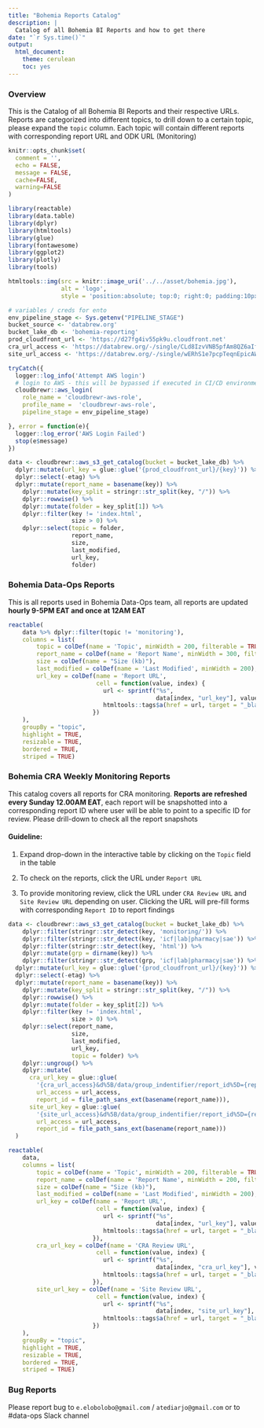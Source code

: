 ```yaml
---
title: "Bohemia Reports Catalog"
description: |
  Catalog of all Bohemia BI Reports and how to get there
date: "`r Sys.time()`"
output:
  html_document:
    theme: cerulean
    toc: yes
---
```


### Overview
This is the Catalog of all Bohemia BI Reports and their respective URLs. Reports are categorized into different topics, to drill down to a certain topic, please expand the `topic` column. Each topic will contain different reports with corresponding report URL and ODK URL (Monitoring)

```r
knitr::opts_chunk$set(
  comment = '', 
  echo = FALSE,
  message = FALSE,
  cache=FALSE,
  warning=FALSE
)
```

```r
library(reactable)
library(data.table)
library(dplyr)
library(htmltools)
library(glue)
library(fontawesome)
library(ggplot2)
library(plotly)
library(tools)
```

```r
htmltools::img(src = knitr::image_uri('../../asset/bohemia.jpg'), 
               alt = 'logo', 
               style = 'position:absolute; top:0; right:0; padding:10px; width:200px; height:100px')
```

```r
# variables / creds for ento
env_pipeline_stage <- Sys.getenv("PIPELINE_STAGE")
bucket_source <- 'databrew.org'
bucket_lake_db <- 'bohemia-reporting'
prod_cloudfront_url <- 'https://d27fg4iv55pk9u.cloudfront.net'
cra_url_access <- 'https://databrew.org/-/single/CLd8IzvVNB5pfAm8QZ6aIftTt5r2IO9?st=D9fnhK7iSUaYIhf5$sTRmQS8xmAjnZr2ouvz!45FgU4OjrXLiC4sSyidRjaXjwry'
site_url_access <- 'https://databrew.org/-/single/wERhS1e7pcpTeqnEpicAWuj3INuKQuC?st=xE5KvLpmFFtQ8dgK6sk3jggvnYaXyF5xn7WL7oxTcWoLH5$n6Z10!pLzORGQuNBU'
```


```r
tryCatch({
  logger::log_info('Attempt AWS login')
  # login to AWS - this will be bypassed if executed in CI/CD environment
  cloudbrewr::aws_login(
    role_name = 'cloudbrewr-aws-role',
    profile_name =  'cloudbrewr-aws-role',
    pipeline_stage = env_pipeline_stage)

}, error = function(e){
  logger::log_error('AWS Login Failed')
  stop(e$message)
})
```
```r
data <- cloudbrewr::aws_s3_get_catalog(bucket = bucket_lake_db) %>%
  dplyr::mutate(url_key = glue::glue('{prod_cloudfront_url}/{key}')) %>%
  dplyr::select(-etag) %>%
  dplyr::mutate(report_name = basename(key)) %>%
    dplyr::mutate(key_split = stringr::str_split(key, "/")) %>% 
    dplyr::rowwise() %>% 
    dplyr::mutate(folder = key_split[1]) %>% 
    dplyr::filter(key != 'index.html',
                  size > 0) %>%
    dplyr::select(topic = folder, 
                  report_name, 
                  size, 
                  last_modified, 
                  url_key, 
                  folder)
```

### Bohemia Data-Ops Reports

This is all reports used in Bohemia Data-Ops team, all reports are updated **hourly 9-5PM EAT and once at 12AM EAT**

```r
reactable(
    data %>% dplyr::filter(topic != 'monitoring'),
    columns = list(
        topic = colDef(name = 'Topic', minWidth = 200, filterable = TRUE),
        report_name = colDef(name = 'Report Name', minWidth = 300, filterable =TRUE),
        size = colDef(name = "Size (kb)"),
        last_modified = colDef(name = 'Last Modified', minWidth = 200),
        url_key = colDef(name = 'Report URL',
                         cell = function(value, index) {
                           url <- sprintf("%s", 
                                          data[index, "url_key"], value)
                           htmltools::tags$a(href = url, target = "_blank", 'URL')
                        })
    ),
    groupBy = "topic",
    highlight = TRUE,
    resizable = TRUE,
    bordered = TRUE,
    striped = TRUE)
```

### Bohemia CRA Weekly Monitoring Reports

This catalog covers all reports for CRA monitoring. **Reports are refreshed every Sunday 12.00AM EAT**, each report will be snapshotted into a corresponding report ID where user will be able to point to a specific ID for review. Please drill-down to check all the report snapshots

#### Guideline:

1. Expand drop-down in the interactive table by clicking on the `Topic` field in the table

2. To check on the reports, click the URL under `Report URL`

3. To provide monitoring review, click the URL under `CRA Review URL` and `Site Review URL` depending on user. Clicking the URL will pre-fill forms with corresponding `Report ID` to report findings

```r
data <- cloudbrewr::aws_s3_get_catalog(bucket = bucket_lake_db) %>% 
    dplyr::filter(stringr::str_detect(key, 'monitoring/')) %>% 
    dplyr::filter(stringr::str_detect(key, 'icf|lab|pharmacy|sae')) %>% 
    dplyr::filter(stringr::str_detect(key, 'html')) %>% 
    dplyr::mutate(grp = dirname(key)) %>% 
    dplyr::filter(stringr::str_detect(grp, 'icf|lab|pharmacy|sae')) %>%
  dplyr::mutate(url_key = glue::glue('{prod_cloudfront_url}/{key}')) %>%
  dplyr::select(-etag) %>%
  dplyr::mutate(report_name = basename(key)) %>%
    dplyr::mutate(key_split = stringr::str_split(key, "/")) %>% 
    dplyr::rowwise() %>% 
    dplyr::mutate(folder = key_split[2]) %>% 
    dplyr::filter(key != 'index.html',
                  size > 0) %>%
    dplyr::select(report_name, 
                  size, 
                  last_modified, 
                  url_key, 
                  topic = folder) %>%
    dplyr::ungroup() %>% 
    dplyr::mutate(
      cra_url_key = glue::glue(
        '{cra_url_access}&d%5B/data/group_indentifier/report_id%5D={report_id}',
        url_access = url_access,
        report_id = file_path_sans_ext(basename(report_name))),
      site_url_key = glue::glue(
        '{site_url_access}&d%5B/data/group_indentifier/report_id%5D={report_id}',
        url_access = url_access,
        report_id = file_path_sans_ext(basename(report_name)))
  )
```

```r
reactable(
    data,
    columns = list(
        topic = colDef(name = 'Topic', minWidth = 200, filterable = TRUE),
        report_name = colDef(name = 'Report Name', minWidth = 200, filterable =TRUE),
        size = colDef(name = "Size (kb)"),
        last_modified = colDef(name = 'Last Modified', minWidth = 200),
        url_key = colDef(name = 'Report URL',
                         cell = function(value, index) {
                           url <- sprintf("%s", 
                                          data[index, "url_key"], value)
                           htmltools::tags$a(href = url, target = "_blank", 'URL')
                        }),
        cra_url_key = colDef(name = 'CRA Review URL',
                         cell = function(value, index) {
                           url <- sprintf("%s", 
                                          data[index, "cra_url_key"], value)
                           htmltools::tags$a(href = url, target = "_blank", 'URL')
                        }),
        site_url_key = colDef(name = 'Site Review URL',
                         cell = function(value, index) {
                           url <- sprintf("%s", 
                                          data[index, "site_url_key"], value)
                           htmltools::tags$a(href = url, target = "_blank", 'URL')
                        })
    ),
    groupBy = "topic",
    highlight = TRUE,
    resizable = TRUE,
    bordered = TRUE,
    striped = TRUE)
```

### Bug Reports

Please report bug to `e.elobolobo@gmail.com` / `atediarjo@gmail.com` or to #data-ops Slack channel
